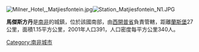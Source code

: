 [[Image:Milner_Hotel,_Matjiesfontein.jpg|right]][[Image:Station_Matjiesfontein_N1.JPG|thumb]]

'''馬傑斯方丹'''是[[南非|南非]]的城鎮，位於該國南部，由[[西開普省|西開普省]]負責管轄，距離[[蘭斯堡|蘭斯堡]]27公里，面積1.15平方公里，2001年人口391，人口密度每平方公里340人。

{{SouthAfrica-geo-stub}}
[[Category:南非城市|Category:南非城市]]